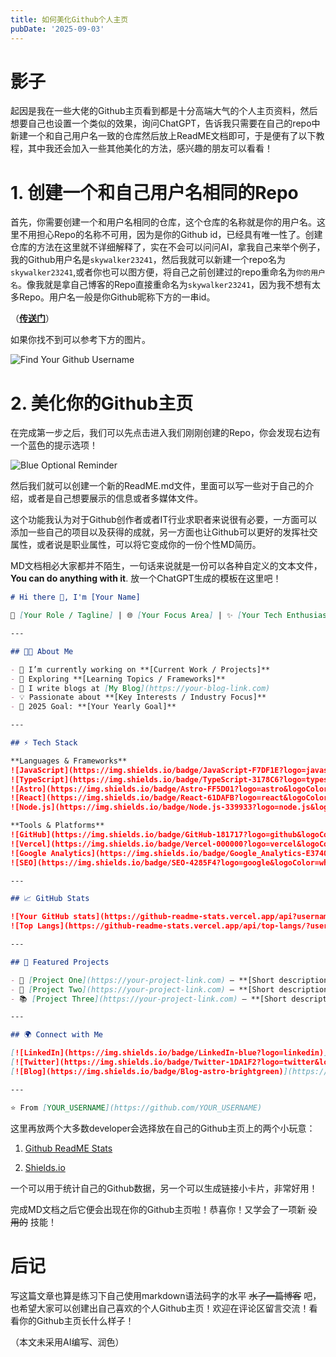```yaml
---
title: 如何美化Github个人主页
pubDate: '2025-09-03'
---
```


# 影子

起因是我在一些大佬的Github主页看到都是十分高端大气的个人主页资料，然后想要自己也设置一个类似的效果，询问ChatGPT，告诉我只需要在自己的repo中新建一个和自己用户名一致的仓库然后放上ReadME文档即可，于是便有了以下教程，其中我还会加入一些其他美化的方法，感兴趣的朋友可以看看！

# 1. 创建一个和自己用户名相同的Repo

首先，你需要创建一个和用户名相同的仓库，这个仓库的名称就是你的用户名。这里不用担心Repo的名称不可用，因为是你的Github id，已经具有唯一性了。创建仓库的方法在这里就不详细解释了，实在不会可以问问AI，拿我自己来举个例子，我的Github用户名是`skywalker23241`，然后我就可以新建一个repo名为`skywalker23241`,或者你也可以图方便，将自己之前创建过的repo重命名为`你的用户名`。像我就是拿自己博客的Repo直接重命名为`skywalker23241`，因为我不想有太多Repo。用户名一般是你Github昵称下方的一串id。

（[**传送门**](https://github.com/)）

如果你找不到可以参考下方的图片。

![Find Your Github Username](../posts/_assets/find-your-github-id.png)

# 2. 美化你的Github主页

在完成第一步之后，我们可以先点击进入我们刚刚创建的Repo，你会发现右边有一个蓝色的提示选项！

![Blue Optional Reminder](../posts/_assets/blue-optional.png)

然后我们就可以创建一个新的ReadME.md文件，里面可以写一些对于自己的介绍，或者是自己想要展示的信息或者多媒体文件。

这个功能我认为对于Github创作者或者IT行业求职者来说很有必要，一方面可以添加一些自己的项目以及获得的成就，另一方面也让Github可以更好的发挥社交属性，或者说是职业属性，可以将它变成你的一份个性MD简历。

MD文档相必大家都并不陌生，一句话来说就是一份可以各种自定义的文本文件，**You can do anything with it**. 放一个ChatGPT生成的模板在这里吧！

```markdown
# Hi there 👋, I'm [Your Name]

🚀 [Your Role / Tagline] | 🌐 [Your Focus Area] | ✨ [Your Tech Enthusiasm]

---

## 👨‍💻 About Me

- 🔭 I’m currently working on **[Current Work / Projects]**
- 🌱 Exploring **[Learning Topics / Frameworks]**
- 📝 I write blogs at [My Blog](https://your-blog-link.com)
- 💡 Passionate about **[Key Interests / Industry Focus]**
- 🎯 2025 Goal: **[Your Yearly Goal]**

---

## ⚡ Tech Stack

**Languages & Frameworks**
![JavaScript](https://img.shields.io/badge/JavaScript-F7DF1E?logo=javascript&logoColor=black)
![TypeScript](https://img.shields.io/badge/TypeScript-3178C6?logo=typescript&logoColor=white)
![Astro](https://img.shields.io/badge/Astro-FF5D01?logo=astro&logoColor=white)
![React](https://img.shields.io/badge/React-61DAFB?logo=react&logoColor=black)
![Node.js](https://img.shields.io/badge/Node.js-339933?logo=node.js&logoColor=white)

**Tools & Platforms**
![GitHub](https://img.shields.io/badge/GitHub-181717?logo=github&logoColor=white)
![Vercel](https://img.shields.io/badge/Vercel-000000?logo=vercel&logoColor=white)
![Google Analytics](https://img.shields.io/badge/Google_Analytics-E37400?logo=google-analytics&logoColor=white)
![SEO](https://img.shields.io/badge/SEO-4285F4?logo=google&logoColor=white)

---

## 📈 GitHub Stats

![Your GitHub stats](https://github-readme-stats.vercel.app/api?username=YOUR_USERNAME&show_icons=true&theme=tokyonight)
![Top Langs](https://github-readme-stats.vercel.app/api/top-langs/?username=YOUR_USERNAME&layout=compact&theme=tokyonight)

---

## 📝 Featured Projects

- 🔗 [Project One](https://your-project-link.com) — **[Short description of project]**
- 💾 [Project Two](https://your-project-link.com) — **[Short description of project]**
- 📚 [Project Three](https://your-project-link.com) — **[Short description of project]**

---

## 🌍 Connect with Me

[![LinkedIn](https://img.shields.io/badge/LinkedIn-blue?logo=linkedin)](https://linkedin.com/in/YOUR_PROFILE)
[![Twitter](https://img.shields.io/badge/Twitter-1DA1F2?logo=twitter&logoColor=white)](https://twitter.com/YOUR_HANDLE)
[![Blog](https://img.shields.io/badge/Blog-astro-brightgreen)](https://your-blog-link.com)

---

⭐️ From [YOUR_USERNAME](https://github.com/YOUR_USERNAME)
```

这里再放两个大多数developer会选择放在自己的Github主页上的两个小玩意：

1. [Github ReadME Stats](https://github.com/anuraghazra/github-readme-stats)

2. [Shields.io](https://shields.io/)

一个可以用于统计自己的Github数据，另一个可以生成链接小卡片，非常好用！

完成MD文档之后它便会出现在你的Github主页啦！恭喜你！又学会了一项新 ~~没用的~~ 技能！

# 后记

写这篇文章也算是练习下自己使用markdown语法码字的水平 ~~水了一篇博客~~ 吧，也希望大家可以创建出自己喜欢的个人Github主页！欢迎在评论区留言交流！看看你的Github主页长什么样子！

（本文未采用AI编写、润色）
